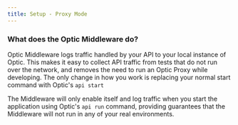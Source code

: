 ```yaml
---
title: Setup - Proxy Mode
---
```


### What does the Optic Middleware do?

Optic Middleware logs traffic handled by your API to your local instance of Optic. This makes it easy to collect API traffic from tests that do not run over the network, and removes the need to run an Optic Proxy while developing. The only change in how you work is replacing your normal start command with Optic's `api start`

The Middleware will only enable itself and log traffic when you start the application using Optic's `api run` command, providing guarantees that the Middleware will not run in any of your real environments.

